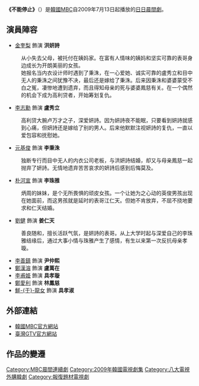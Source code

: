 {{Infobox Television
| show_name = 不能停止
| original_name = 멈출 수 없어
| image                = [[File:Dont_Stop.jpg|250px]]
| caption              = 
| show_name_2          = 
| genre                = 
| format               = 
| creator              = 
| developer            = 
| writer               = [[金弘珠|金弘珠]]
| director             = [[金宇善|金宇善]]
| creative_director    = 
| presenter            = 
| starring             = [[金奎梨|金奎梨]]、[[李志勳|李志勳]]、[[元基俊|元基俊]]、[[朴河宣|朴河宣]]
| judges               = 
| voices               = 
| narrated             = 
| theme_music_composer = 
| opentheme            = 
| endtheme             = 
| composer             = 
| country              = {{KOR}}
| language             =
| num_seasons          =
| num_episodes         = 129
| list_episodes        =
| executive_producer   =
| producer             =
| supervising_producer =
| editor               =
| location             =
| cinematography       =
| camera               =
| runtime              = 
| company              =
| distributor          =
| channel              = [[文化廣播_(韓國)|MBC]]
| picture_format       = 
| audio_format         =
| slogan               =
| first_run            = {{KOR}}
| first_aired          = {{start date|2009|7|13}}
| last_aired           = {{end date|2010|1|8}}
| status               =
| preceded_by          = 
| followed_by          = 
| related              =
| website              = http://www.imbc.com/broad/tv/drama/cantstop/
| production_website   =
| 台灣名稱             = 停不住的愛
| 港澳名稱             = 
}}

'''《不能停止》'''（{{lang-ko|'''멈출 수 없어'''}}）是[[韓國|韓國]][[文化廣播_(韓國)|MBC]]自2009年7月13日起播放的[[MBC晨間連續劇|日日晨間劇]]。

== 演員陣容 ==
*[[金奎梨|金奎梨]] 飾演 '''洪妍詩'''
:从小失去父母，被托付在姨妈家。在富有人情味的姨妈和坚实可靠的表哥身边成长为开朗美丽的女孩。
:她报名当内衣设计师时遇到了秉洙，在一心爱她、诚实可靠的盧秀立和目中无人的秉洙之间犹豫不决，最后还是嫁给了秉洙。后来因秉洙和婆婆蒙受不白之冤，凄惨地遭到遗弃，而且得知母亲的死与婆婆鳳慈有关。在一个偶然的机会下成为高利贷者，开始筹划复仇。
*[[李志勳|李志勳]] 飾演 '''盧秀立'''
:高利贷大腕卢万才之子，深爱妍詩。因为妍詩夜不能眠，只要看到妍詩就感到心痛，但妍詩还是嫁给了别的男人。后来他默默注视妍詩的复仇，一直以爱包容和抚慰她。
*[[元基俊|元基俊]] 飾演 '''李秉洙'''
:独断专行而目中无人的内衣公司老板，与洪妍詩结婚，却又与母亲鳳慈一起抛弃了妍詩。无情地遗弃苦苦哀求的妍詩后感到后悔莫及。
*[[朴河宣|朴河宣]] 飾演 '''李珠雅'''
:炳周的妹妹，是个无所畏惧的顽皮女孩。一个让她为之心动的英俊男孩出现在她面前，而这男孩就是延时的表哥江仁天。但她不肯放弃，不屈不挠地要求和仁天结婚。
*[[劉健_(韓國)|劉健]] 飾演 '''姜仁天'''
:善良随和，擅长活跃气氛，是妍詩的表哥。从上大学时起与深爱自己的李珠雅结缘后，通过大事小情与珠雅产生了感情，有生以来第一次反抗母亲孝璇。
*[[李善鎮|李善鎮]] 飾演 '''尹仲熙'''
*[[鄭漢溶|鄭漢溶]] 飾演 '''盧萬在'''
*[[李甫姫|李甫姫]] 飾演 '''具孝璇'''
*[[鄭愛利|鄭愛利]] 飾演 '''林鳳慈'''
*[[鮮于龍女|鮮-{于}-龍女]] 飾演 '''具孝淑'''

== 外部連結 ==
*[http://www.imbc.com/broad/tv/drama/cantstop/ 韓國MBC官方網站] {{Wayback|url=http://www.imbc.com/broad/tv/drama/cantstop/ |date=20211002014011 }} {{ko icon}}
*[https://web.archive.org/web/20120417021140/http://www.gtv.com.tw/Program/B051420120214U/ 臺灣GTV官方網站] {{zh-tw}}
== 作品的變遷 ==
{{電視節目的變遷
|電視台={{flagicon|KOR}} 韓國 [[文化廣播_(韓國)|MBC]]
|播放檔次=[[MBC晨間連續劇|日日晨間劇]]
|節目名稱=不能停止<br />（2009.7.13 - 2010.1.8）
|上一節目=[[愛的謊言|愛的謊言]]<br />（2008.12.1 - 2009.7.10）
|下一節目=[[粉紅色口紅|粉紅色口紅]]<br />（2010.1.11 - 2010.8.6）
}}
{{電視節目的變遷
|電視台={{flagicon|Taiwan}} 臺灣 [[八大戲劇台|八大戲劇台]]
|播放檔次=星期一至五21:00-22:00<br />3月6日起改為21:00-23:00
|節目名稱=停不住的愛<br>（2012.2.14 - 2012.4.10）
|上一節目=[[千次的吻|千次的吻]]<br />（2012.1.4 - 2012.3.7）
|下一節目=[[Highkick3短腿的反擊|歡樂滿屋2：短腿的反擊]]<br>（2012.3.8 - 2012.5.7）
}}

{{MBC晨間連續劇}}
{{2012年台灣播出之韓劇}}
{{DEFAULTSORT:Meomchul Su Eopsseo}}
[[Category:MBC晨間連續劇|Category:MBC晨間連續劇]]
[[Category:2009年韓國電視劇集|Category:2009年韓國電視劇集]]
[[Category:八大電視外購韓劇|Category:八大電視外購韓劇]]
[[Category:報復題材電視劇|Category:報復題材電視劇]]